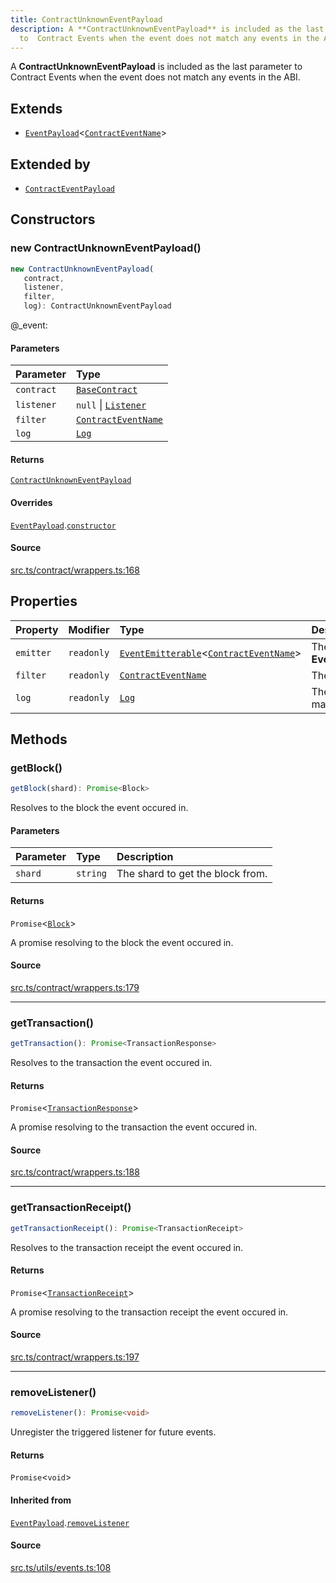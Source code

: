 ```yaml
---
title: ContractUnknownEventPayload
description: A **ContractUnknownEventPayload** is included as the last parameter
  to  Contract Events when the event does not match any events in the ABI....
---
```


A **ContractUnknownEventPayload** is included as the last parameter to
 Contract Events when the event does not match any events in the ABI.

## Extends

- [`EventPayload`](/content/classes/EventPayload.mdx)\<[`ContractEventName`](/content/type-aliases/ContractEventName.mdx)\>

## Extended by

- [`ContractEventPayload`](/content/classes/ContractEventPayload.mdx)

## Constructors

### new ContractUnknownEventPayload()

```ts
new ContractUnknownEventPayload(
   contract, 
   listener, 
   filter, 
   log): ContractUnknownEventPayload
```

@_event:

#### Parameters

| Parameter | Type |
| :------ | :------ |
| `contract` | [`BaseContract`](/content/classes/BaseContract.mdx) |
| `listener` | `null` \| [`Listener`](/content/type-aliases/Listener.mdx) |
| `filter` | [`ContractEventName`](/content/type-aliases/ContractEventName.mdx) |
| `log` | [`Log`](/content/classes/Log.mdx) |

#### Returns

[`ContractUnknownEventPayload`](/content/classes/ContractUnknownEventPayload.mdx)

#### Overrides

[`EventPayload`](/content/classes/EventPayload.mdx).[`constructor`](/content/classes/EventPayload.mdx#constructors)

#### Source

[src.ts/contract/wrappers.ts:168](https://github.com/dominant-strategies/quais-6.js/blob/3f482dd134064d41657ff7dc9ba8162f741c9c83/src.ts/contract/wrappers.ts#L168)

## Properties

| Property | Modifier | Type | Description | Inherited from |
| :------ | :------ | :------ | :------ | :------ |
| `emitter` | `readonly` | [`EventEmitterable`](/content/interfaces/EventEmitterable.mdx)\<[`ContractEventName`](/content/type-aliases/ContractEventName.mdx)\> | The **EventEmitterable**. | [`EventPayload`](/content/classes/EventPayload.mdx).`emitter` |
| `filter` | `readonly` | [`ContractEventName`](/content/type-aliases/ContractEventName.mdx) | The event filter. | [`EventPayload`](/content/classes/EventPayload.mdx).`filter` |
| `log` | `readonly` | [`Log`](/content/classes/Log.mdx) | The log with no matching events. | - |

## Methods

### getBlock()

```ts
getBlock(shard): Promise<Block>
```

Resolves to the block the event occured in.

#### Parameters

| Parameter | Type | Description |
| :------ | :------ | :------ |
| `shard` | `string` | The shard to get the block from. |

#### Returns

`Promise`\<[`Block`](/content/classes/Block.mdx)\>

A promise resolving to the block the event occured in.

#### Source

[src.ts/contract/wrappers.ts:179](https://github.com/dominant-strategies/quais-6.js/blob/3f482dd134064d41657ff7dc9ba8162f741c9c83/src.ts/contract/wrappers.ts#L179)

***

### getTransaction()

```ts
getTransaction(): Promise<TransactionResponse>
```

Resolves to the transaction the event occured in.

#### Returns

`Promise`\<[`TransactionResponse`](/content/type-aliases/TransactionResponse.mdx)\>

A promise resolving to the transaction the event occured in.

#### Source

[src.ts/contract/wrappers.ts:188](https://github.com/dominant-strategies/quais-6.js/blob/3f482dd134064d41657ff7dc9ba8162f741c9c83/src.ts/contract/wrappers.ts#L188)

***

### getTransactionReceipt()

```ts
getTransactionReceipt(): Promise<TransactionReceipt>
```

Resolves to the transaction receipt the event occured in.

#### Returns

`Promise`\<[`TransactionReceipt`](/content/classes/TransactionReceipt.mdx)\>

A promise resolving to the transaction receipt the event occured in.

#### Source

[src.ts/contract/wrappers.ts:197](https://github.com/dominant-strategies/quais-6.js/blob/3f482dd134064d41657ff7dc9ba8162f741c9c83/src.ts/contract/wrappers.ts#L197)

***

### removeListener()

```ts
removeListener(): Promise<void>
```

Unregister the triggered listener for future events.

#### Returns

`Promise`\<`void`\>

#### Inherited from

[`EventPayload`](/content/classes/EventPayload.mdx).[`removeListener`](/content/classes/EventPayload.mdx#removelistener)

#### Source

[src.ts/utils/events.ts:108](https://github.com/dominant-strategies/quais-6.js/blob/3f482dd134064d41657ff7dc9ba8162f741c9c83/src.ts/utils/events.ts#L108)
